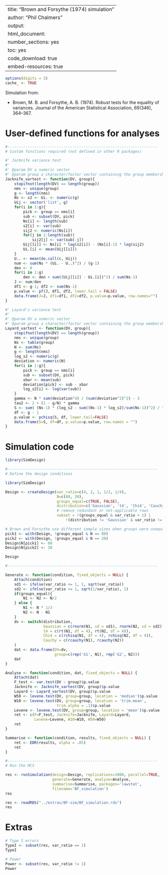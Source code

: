 %\VignetteIndexEntry{SimDesign}
%\VignetteEngine{knitr::knitr}
---
title: "Brown and Forsythe (1974) simulation"
author: "Phil Chalmers"
output:
  html_document:
    number_sections: yes
    toc: yes
    code_download: true
    embed-resources: true
---

```r
options(digits = 3)
cache_ <- TRUE
```

Simulation from:

- Brown, M. B. and Forsythe, A. B. (1974). Robust tests for the equality of variances. Journal of the American Statistical Association, 69(346), 364--367.

# User-defined functions for analyses

```r
#-------------------------------------------------------------------
# Custom functions required (not defined in other R packages)

#' Jacknife variance test
#' 
#' @param DV a numeric vector
#' @param group a character/factor vector containing the group membership
Jacknife_vartest <- function(DV, group){
    stopifnot(length(DV) == length(group))
    nms <- unique(group)
    g <- length(nms)
    Ns <- s2 <- Ui. <- numeric(g)
    Uij <- vector('list', g)
    for(i in 1:g){
        pick <- group == nms[i]
        sub <- subset(DV, pick)
        Ns[i] <- length(sub)
        s2[i] <- var(sub)
        sij2 <- numeric(Ns[i])
        for(j in 1:length(sub))
            sij2[j] <- var(sub[-j])
        Uij[[i]] <- Ns[i] * log(s2[i]) - (Ns[i]-1) * log(sij2)
        Ui.[i] <- mean(Uij[[i]])
    }
    U.. <- mean(do.call(c, Uij))
    num <- sum(Ns * (Ui. - U..)^2) / (g-1)
    den <- 0
    for(i in 1:g)
        den <- den + sum((Uij[[i]] - Ui.[i])^2) / sum(Ns-1)
    J <- num/den
    df1 <- g-1; df2 <- sum(Ns-1)
    p.value <- pf(J, df1, df2, lower.tail = FALSE)
    data.frame(J=J, df1=df1, df2=df2, p.value=p.value, row.names="")
}

#' Layard's variance test
#' 
#' @param DV a numeric vector
#' @param group a character/factor vector containing the group membership
Layard_vartest <- function(DV, group){
    stopifnot(length(DV) == length(group))
    nms <- unique(group)
    Ns <- table(group)
    N <- sum(Ns)
    g <- length(nms)
    log_s2 <- numeric(g)
    deviation <- numeric(N)
    for(i in 1:g){
        pick <- group == nms[i]
        sub <- subset(DV, pick)
        xbar <- mean(sub)
        deviation[pick] <- sub - xbar
        log_s2[i] <- log(var(sub))
    }
    gamma <- N * sum(deviation^4) / (sum(deviation^2)^2) - 3
    tau2 <- 2 + (1 - g/N) * gamma
    S <- sum( (Ns-1) * (log_s2 - sum((Ns-1) * log_s2)/sum(Ns-1))^2) / tau2
    df <- g - 1
    p.value <- pchisq(S, df, lower.tail=FALSE)
    data.frame(S=S, df=df, p.value=p.value, row.names = "")
}

```


# Simulation code

```r
library(SimDesign)
```

```r
#-------------------------------------------------------------------
# Define the design conditions

library(SimDesign)

Design <- createDesign(var_ratio=c(4, 2, 1, 1/2, 1/4),
                       N=c(80, 20),
                       groups_equal=c(TRUE, FALSE),
                       distribution=c('Gaussian', 't4', 'Chi4', 'Cauchy'),
                       # remove redundant or not-applicable rows
                       subset = !(groups_equal & var_ratio < 1) |
                           !(distribution != 'Gaussian' & var_ratio != 1))

# Brown and Forsythe use different sample sizes when groups were unequal
pick1 <- with(Design, !groups_equal & N == 80)
pick2 <- with(Design, !groups_equal & N == 20)
Design$N[pick1] <- 60
Design$N[pick2] <- 30

Design

#-------------------------------------------------------------------

Generate <- function(condition, fixed_objects = NULL) {
    Attach(condition)
    sd1 <- ifelse(var_ratio <= 1, 1, sqrt(var_ratio))
    sd2 <- ifelse(var_ratio <= 1, sqrt(1/var_ratio), 1)
    if(groups_equal){
        N1 <- N2 <- N/2
    } else {
        N1 <- N * 1/3
        N2 <- N - N1
    }
    dv <- switch(distribution,
                 Gaussian = c(rnorm(N1, sd = sd1), rnorm(N2, sd = sd2)),
                 t4 = c(rt(N1, df = 4), rt(N2, df = 4)),
                 Chi4 = c(rchisq(N1, df = 4), rchisq(N2, df = 4)),
                 Cauchy = c(rcauchy(N1), rcauchy(N2))
    )
    dat <- data.frame(DV=dv,
                      group=c(rep('G1', N1), rep('G2', N2)))
    dat
}

Analyse <- function(condition, dat, fixed_objects = NULL) {
    Attach(dat)
    F_test <- var.test(DV ~ group)$p.value
    Jacknife <- Jacknife_vartest(DV, group)$p.value
    Layard <- Layard_vartest(DV, group)$p.value
    W50 <- levene.test(DV, group=group, location = 'median')$p.value
    W10 <- levene.test(DV, group=group, location = 'trim.mean',
                       trim.alpha = .1)$p.value
    Levene <- levene.test(DV, group=group, location = 'mean')$p.value
    ret <- c(F=F_test, Jacknife=Jacknife, Layard=Layard,
             Levene=Levene, W10=W10, W50=W50)
    ret
}

Summarise <- function(condition, results, fixed_objects = NULL) {
    ret <- EDR(results, alpha = .05)
    ret
}

#-------------------------------------------------------------------
# Run the MCS

res <- runSimulation(design=Design, replications=1000, parallel=TRUE,
                     generate=Generate, analyse=Analyse,
                     summarise=Summarise, packages='lawstat',
                     filename='BF_simulation')
res
```

```r
res <- readRDS("../extras/BF-sim/BF_simulation.rds")
res
```


# Extras

```r
# Type I errors
TypeI <- subset(res, var_ratio == 1)
TypeI

# Power
Power <- subset(res, var_ratio != 1)
Power
```

